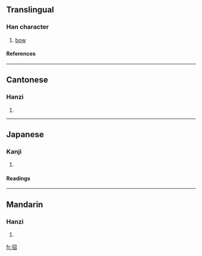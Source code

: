 ==Translingual==
===Han character===
{{Han char|rn=57|rad=弓|as=05|sn=8|four=1726<sub>2</sub>|canj=弓尸竹口 (NSHR)}}
# [[bow]]
====References====
{{Han ref|kx=0358.010|dkj=09758|dj=0674.180|hdz=20994.060|uh=5F28|ud=24360|bh=CC70|bd=52336}}
----
==Cantonese==
===Hanzi===
{{yue-hanzi|jyut=|y=chiu1}}
# {{defn|Cantonese}}
----
==Japanese==
===Kanji===
{{ja-kanji|grade=|rs=弓05}}
# {{defn|Japanese}} 
====Readings====
{{ja-readings|on=[[せう]] (seu)|kun=[[そりかえる]] (sorikaeru)}}
----
==Mandarin==
===Hanzi===
{{cmn-hanzi|pin=[[chāo]] (chao1)|wg=ch'ao<sup>1</sup>}}
# {{defn|Mandarin}}

[[fr:弨]]